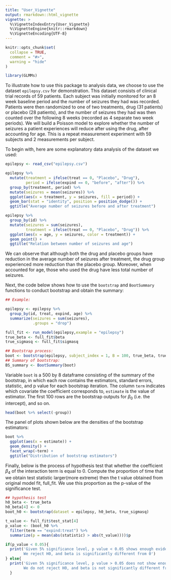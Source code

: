 ```yaml
---
title: "User_Vignette"
output: rmarkdown::html_vignette
vignette: >
  %\VignetteIndexEntry{User_Vignette}
  %\VignetteEngine{knitr::rmarkdown}
  %\VignetteEncoding{UTF-8}
---
```


```r
knitr::opts_chunk$set(
  collapse = TRUE,
  comment = "#>",
  warning = "hide"
)
```

```r
library(GLMMs)
```


To illustrate how to use this package to analysis data, we choose to use the dataset `epilepsy.csv` for demonstration. This dataset consists of clinical trial records of 59 patients. Each subject was initially monitored for an 8 week baseline period and the number of seizures they had was recorded. Patients were then randomized to one of two treatments, drug (31 patients) or placebo (28 patients), and the number of seizures they had was then counted over the following 8 weeks (recorded as 4 separate two week periods). We will build a Poisson model to explore whether the number of seizures a patient experiences will reduce after using the drug, after accounting for age. This is a repeat measurement experiment with 59 subjects and 2 measurements per subject. 


To begin with, here are some explanatory data analysis of the dataset we used:

```r
epilepsy <- read_csv("epilepsy.csv")

epilepsy %>%
  mutate(treatment = ifelse(treat == 0, "Placebo", "Drug"), 
         period = ifelse(expind == 0, "before", "after")) %>%
  group_by(treatment, period) %>%
  mutate(seizures = mean(seizures)) %>%
  ggplot(aes(x = treatment, y = seizures, fill = period)) +
  geom_bar(stat = "identity", position = position_dodge()) +
  ggtitle("Average number of seizures before and after treatment")
```

```r
epilepsy %>%
  group_by(id) %>%
  mutate(seizures = sum(seizures), 
         treatment = ifelse(treat == 0, "Placebo", "Drug")) %>%
  ggplot(aes(x = age, y = seizures, color = treatment)) +
  geom_point() +
  ggtitle("Relation between number of seizures and age")
```

We can observe that although both the drug and placebo groups have reduction in the average number of seizures after treatment, the drug group experienced more reduction than the placebo group. Moreover, when accounted for age, those who used the drug have less total number of seizures. 


Next, the code below shows how to use the `bootstrap` and `BootSummary` functions to conduct bootstrap and obtain the summary: 


```r
## Example:

epilepsy <- epilepsy %>%
  group_by(id, treat, expind, age) %>%
  summarize(seizures = sum(seizures),
            .groups = "drop")

full_fit <- run_model(epilepsy,example = "epilepsy")
true_beta <- full_fit$beta
true_sigmasq <- full_fit$sigmasq

## Bootstrap process:
boot <- bootstrap(epilepsy, subject_index = 1, B = 100, true_beta, true_sigmasq)
## Summary of bootstrap:
BS_summary <- BootSummary(boot)

```


Variable `boot` is a 500 by 8 dataframe consisting of the summary of the bootstrap, in which each row contains the estimators, standard errors, statistic, and p value for each bootstrap iteration. The column `term` indicates which covariate the coefficient corresponds to, `estimate` is the value of estimator. The first 100 rows are the bootstrap outputs for $\beta_0$ (i.e. the intercept), and so on. 


```r
head(boot %>% select(-group))
```


The panel of plots shown below are the densities of the bootstrap estimators:

```r
boot %>%
  ggplot(aes(x = estimate)) +
  geom_density() +
  facet_wrap(~term) +
  ggtitle("Distribution of bootstrap estimators")
```



Finally, below is the process of hypothesis test that whether the coefficient $\beta_4$ of the interaction term is equal to 0. Compute the proportion of time that we obtain test statistic larger(more extreme) then the t value obtained from original model fit, full_fit. We use this proportion as the p-value of the significance test.

```r
## hypothesis test
h0_beta <- true_beta
h0_beta[4] <- 0
boot_h0 <- bootstrap(dataset = epilepsy, h0_beta, true_sigmasq)

t_value <- full_fit$test_stat[4]
p_value <- (boot_h0 %>%
  filter(term == "expind:treat") %>%
  summarize(p = mean(abs(statistic) > abs(t_value))))$p

if(p_value < 0.05){
  print('Given 5% significance level, p value < 0.05 shows enough evidence against the null hypothesis.
        We reject H0, and beta is significantly different from 0')
} else{
  print('Given 5% significance level, p value > 0.05 does not show enough evidence against the null hypothesis.
        We do not reject H0, and beta is not significantly different from 0')
  }

```




